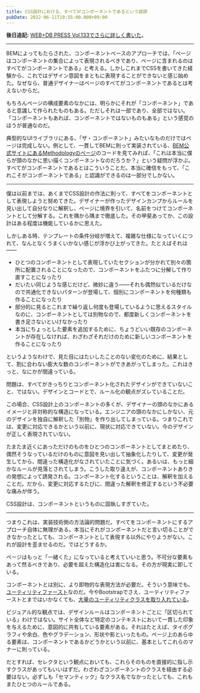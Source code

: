 ```yaml
---
title: CSS設計における、すべてがコンポーネントであるという誤謬
pubDate: 2022-06-11T19:55:00.000+09:00
---
```


**後日追記:** [WEB+DB PRESS Vol.133でさらに詳しく書いた](/2023-02-06-tailwind-css-in-wdpress)。

---

BEMによってもたらされた、コンポーネントベースのアプローチでは、「ページはコンポーネントの集合によって表現されるべきであり、ページに含まれるのはすべてがコンポーネントである」と考える。しかしこれまでCSSを書いてきた経験から、これではデザイン意図をまともに表現することができないと感じ始めた。なぜなら、普通デザイナーはページのすべてがコンポーネントであるとは考えないからだ。

もちろんページの構成要素のなかには、明らかにそれが「コンポーネント」であると意識して作られたものもある。ただしそれは一部であり、全部ではない。「コンポーネントもあれば、コンポーネントではないものもある」という感覚のほうが普通なのだ。

典型的なUIライブラリにある、「ザ・コンポーネント」みたいなものだけではページは完成しない。例として、一貫してBEMに則って実装されている、[BEM公式サイトにあるMethodologyのページ](https://en.bem.info/methodology/)のコードを見てみれば、「これは本当に僕らが頭のなかに思い描くコンポーネントなのだろうか？」という疑問が浮かぶ。すべてがコンポーネントであるとはこういうことだ。本当に確信をもって、「これこそがコンポーネントである」と認識ができるのは一部分でしかない。

---

僕は以前までは、あくまでCSS設計の作法に則って、すべてをコンポーネントとして表現しようと努めてきた。デザイナーが作ったデザインカンプからルールを見い出して自分なりに解釈し、ページに境界を引いて、名前をつけてコンポーネントとして分解する。これを隅から隅まで徹底した。その甲斐あってか、この設計はある程度は機能しているかに思えた。

しかしある時、テンプレートの条件分岐が増えて、複雑な仕様になっていくにつれて、なんとなくうまくいかない感じが浮かび上がってきた。たとえばそれは——

- ひとつのコンポーネントとして表現していたセクションが分かれて別々の箇所に配置されることになったので、コンポーネントをふたつに分解して作り直すことになったり
- だいたい同じような感じだけど、微妙に違う——それも偶然似ているだけなので共通化できないパターンが登場して、個別にコンポーネントを何種類も作ることになったり
- 部分的に見るとこれまで繰り返し何度も登場しているように思えるスタイルなのに、コンポーネントとしては別物なので、都度新しくコンポーネントを書き足さないといけなかったり
- 本当にちょっとした要素を追加するために、ちょうどいい既存のコンポーネントが存在しなければ、わざわざそれだけのために新しいコンポーネントを作ることになったり

というようなわけで、見た目にはたいしたことのない変化のために、結果として、割に合わない膨大な数のコンポーネントができあがってしまった。これはきっと、なにかが間違っている。

問題は、すべてがきっちりとコンポーネント化されたデザインができていないこと、ではない。デザインとコードとで、ルール化の観点がズレていることだ。

この場合、CSS設計上のコンポーネントの多くが、デザイナーの頭のなかにあるイメージと非対称的な構造になっている。エンジニアの頭のなかにしかない、元のデザインを独自に解釈した「別物」を作り出してしまっている。つまりこれでは、変更に対応できるかという以前に、現状に対応できていない。今のデザインが正しく表現されていない。

たまたま近くにあっただけのものをひとつのコンポーネントとしてまとめたり、偶然そうなっているだけのものに意図を見い出して抽象化したりして、変更が発生してから、間違った構造化がなされていたことに気づく。あるいは、もっと細かなルールが見落とされてしまう。こうした取り違えが、コンポーネントありきの発想によって誘発される。コンポーネント化するということは、解釈を加えることだ。だから、変更に対応するたびに、間違った解釈を修正するという不必要な痛みが伴う。

CSS設計は、コンポーネントというものに固執しすぎていた。

---

つまりこれは、実装技術側の方法論的問題だ。すべてをコンポーネントにするアプローチ自体に無理がある。本当にそれがコンポーネントだと言い切ることができなかったとしても、コンポーネントとして表現する以外にやりようがない。これが設計を歪ませるのだ。ではどうするか。

ページはもっと「一緒くた」になっていると考えていいと思う。不可分な要素もあって然るべきであり、必要を超えた構造化は害になる。その方が現実に即している。

コンポーネントとは別に、より即物的な表現方法が必要だ。そういう意味でも、[ユーティリティファースト](https://yuheiy.hatenablog.com/entry/2020/05/25/021342)なのだ。今やBootstrapでさえ、ユーティリティファーストとまではいかなくても、[大量のユーティリティクラスを取り入れている](https://getbootstrap.com/docs/5.2/utilities/api/)。

ビジュアル的な観点では、デザインルールはコンポーネントごとに「区切られている」わけではない。サイト全体など特定のコンテキストにおいて一貫した印象を与えるために、意図的に共有している要素がある。それはたとえば、タイポグラフィや余白、色やグラデーション、形状や影といったもの。ページ上のあらゆる要素は、コンポーネントであるかどうかという以前に、基本としてこれらのマナーに則っている。

だとすれば、セレクタという観点においても、これらそのものを直接的に指し示すクラスがあってもいいはずだ。わざわざコンポーネントのクラスを経由する必要はない。必ずしも「セマンティック」なクラス名でなかったとしても、これもまたひとつのルールである。
